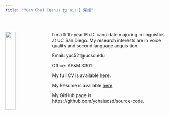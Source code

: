 ```yaml
---
title: "Yuan Chai [ɥɛn˩˥ ʈʂʰai˩˥] 柴媛"
---
```

\  
\  

<img src="image/photo_yuanchai.jpg" style="width:25%; margin-right: 20px" align="left">


I'm a fifth-year Ph.D. candidate majoring in linguistics at UC San Diego. My research interests are in voice quality and second language acquisition. 

Email: yuc521@ucsd.edu

Office: AP&M 3301

My full CV is available [here](file/CV_yuanchai.pdf).

My Resume is available [here](file/Resume_YC.pdf)

My GitHub page is https://github.com/ychaiucsd/source-code.